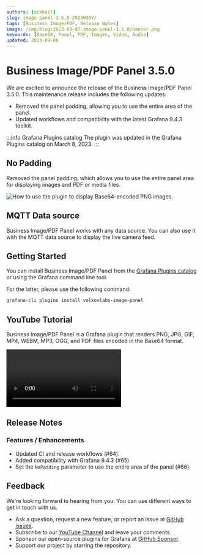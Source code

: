 ```yaml
---
authors: [mikhail]
slug: image-panel-3.5.0-20230307/
tags: [Business Image/PDF, Release Notes]
image: /img/blog/2023-03-07-image-panel-3.5.0/banner.png
keywords: [Base64, Panel, PDF, Images, Video, Audio]
updated: 2023-09-09
---
```



# Business Image/PDF Panel 3.5.0

We are excited to announce the release of the Business Image/PDF Panel 3.5.0. This maintenance release includes the following updates:

- Removed the panel padding, allowing you to use the entire area of the panel.
- Updated workflows and compatibility with the latest Grafana 9.4.3 toolkit.

:::info Grafana Plugins catalog
The plugin was updated in the Grafana Plugins catalog on March 8, 2023.
:::

## No Padding

Removed the panel padding, which allows you to use the entire panel area for displaying images and PDF or media files.

<Image
  title="How to use the plugin to display Base64-encoded PNG images."
  src="/img/blog/2023-03-07-image-panel-3.5.0/panel.png"
  lazy={false}
/>

## MQTT Data source

Business Image/PDF Panel works with any data source. You can also use it with the MQTT data source to display the live camera feed.

## Getting Started

You can install Business Image/PDF Panel from the [Grafana Plugins catalog](https://grafana.com/grafana/plugins/volkovlabs-image-panel/) or using the Grafana command line tool.

For the latter, please use the following command:

```bash
grafana-cli plugins install volkovlabs-image-panel
```

## YouTube Tutorial

Business Image/PDF Panel is a Grafana plugin that renders PNG, JPG, GIF, MP4, WEBM, MP3, OGG, and PDF files encoded in the Base64 format.

<Video
  src="https://www.youtube.com/embed/1_bgLSehjhg"
  title="Images, PDFs, Video, Live Camera Feed on Grafana Dashboard."
/>

## Release Notes

### Features / Enhancements

- Updated CI and release workflows (#64).
- Added compatibility with Grafana 9.4.3 (#65)
- Set the `NoPadding` parameter to use the entire area of the panel (#66).

## Feedback

We're looking forward to hearing from you. You can use different ways to get in touch with us.

- Ask a question, request a new feature, or report an issue at [GitHub issues](https://github.com/volkovlabs/volkovlabs-image-panel/issues).
- Subscribe to our [YouTube Channel](https://www.youtube.com/@volkovlabs) and leave your comments.
- Sponsor our open-source plugins for Grafana at [GitHub Sponsor](https://github.com/sponsors/VolkovLabs).
- Support our project by starring the repository.
